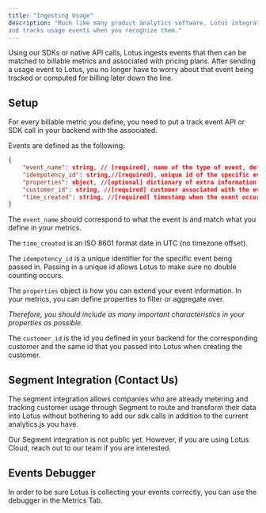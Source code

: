 ```yaml
---
title: "Ingesting Usage"
description: "Much like many product analytics software, Lotus integrates into your backend
and tracks usage events when you recognize them."
---
```


Using our SDKs or native API calls, Lotus ingests events that then can be
matched to billable metrics and associated with pricing plans. After sending a
usage event to Lotus, you no longer have to worry about that event being tracked
or computed for billing later down the line.

## Setup

For every billable metric you define, you need to put a track event API or SDK
call in your backend with the associated.

Events are defined as the following:

```json
{
    "event_name": string, // [required], name of the type of event, defined in your billable metrics
    "idempotency_id": string,//[required], unique id of the specific event instance
    "properties": object, //[optional] dictionary of extra information
    "customer_id": string, //[required] customer associated with the event
    "time_created": string, //[required] timestamp when the event occured
}
```

The `event_name` should correspond to what the event is and match what you
define in your metrics.

The `time_created` is an ISO 8601 format date in UTC (no timezone offset).

The `idempotency_id` is a unique identifier for the specific event being passed
in. Passing in a unique id allows Lotus to make sure no double counting occurs.

The `properties` object is how you can extend your event information. In your
metrics, you can define properties to filter or aggregate over.

_Therefore, you should include as many important characteristics in your
properties as possible._

The `customer_id` is the id you defined in your backend for the corresponding
customer and the same id that you passed into Lotus when creating the customer.

## Segment Integration (Contact Us)

The segment integration allows companies who are already metering and tracking
customer usage through Segment to route and transform their data into Lotus
without bothering to add our sdk calls in addition to the current analytics.js
you have.

Our Segment integration is not public yet. However, if you are using Lotus
Cloud, reach out to our team if you are interested.

## Events Debugger

In order to be sure Lotus is collecting your events correctly, you can use the
debugger in the Metrics Tab.
